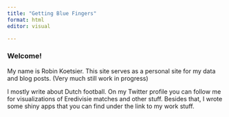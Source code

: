 ```yaml
---
title: "Getting Blue Fingers"
format: html
editor: visual

---
```


### Welcome!


My name is Robin Koetsier. This site serves as a personal site for my data and blog posts. (Very much still work in progress)

I mostly write about Dutch football. On my Twitter profile you can follow me for visualizations of Eredivisie matches and other stuff. Besides that, I wrote some shiny apps that you can find under the link to my work stuff.
